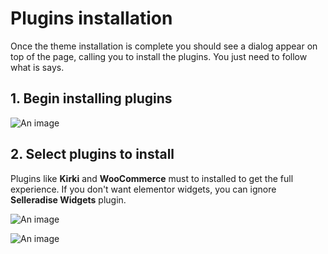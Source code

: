 # Plugins installation

Once the theme installation is complete you should see a dialog appear on top of the page, calling you to install the plugins. You just need to follow what is says.

## 1. Begin installing plugins

![An image](/img/getting-started/plugins-installation/plugins.png)

## 2. Select plugins to install

Plugins like **Kirki** and **WooCommerce** must to installed to get the full experience. If you don't want elementor widgets, you can ignore **Selleradise Widgets** plugin.

![An image](/img/getting-started/plugins-installation/plugins-select.png)

![An image](/img/getting-started/plugins-installation/plugins-complete.png)
